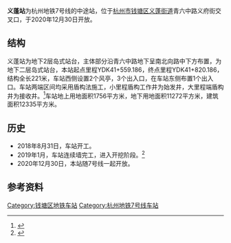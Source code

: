 {{Infobox station
|name = 义蓬站
|eng_name = Yipeng Station
|linecolour = {{杭州地铁颜色|7|s}}
|former = 
|image = 
|caption = 
|code = 
|borough = {{CHN}}[[浙江省|浙江省]][[杭州市|杭州市]][[钱塘区|钱塘区]][[义蓬街道|义蓬街道]]
|address = 青六中路新镇路
|coordinates = {{coord|30.27603|120.48268|display=inline,title}}
|structure = 地下车站
|interchange = 
|hall = 地下站厅
|line = {{杭州地铁路线标志|7|full}}
|opened = 2020年12月30日
|platform = 1个岛式站台
|exits = 
|adjacent =
{{Adjacent stations|system=HZM
|line1=7|left1=新镇路|right1=塘新线
}}
}}

'''义蓬站'''为杭州地铁7号线的中途站，位于[[杭州市|杭州市]][[钱塘区|钱塘区]][[义蓬街道|义蓬街道]]青六中路义府街交叉口，于2020年12月30日开放。

== 结构 ==
义蓬站为地下2层岛式站台，主体部分沿青六中路地下呈南北向路中下方布置，为地下二层岛式站台，本站起点里程YDK41+559.186，终点里程YDK41+820.186，结构全长221米，车站西侧设置2个风亭，3个出入口，在车站东侧布置1个出入口。车站两端区间均采用盾构法施工，小里程盾构工作井为始发井，大里程端盾构井为接收井。<ref>{{cite web |title=杭州地铁7号线7工区义蓬站地下连续墙正式开工建设 |url=https://www.sohu.com/a/251753974_818011 |access-date=2021-02-08 |archive-date=2021-02-14 |archive-url=https://web.archive.org/web/20210214114903/https://www.sohu.com/a/251753974_818011 }}</ref>车站地上用地面积1756平方米，地下用地面积11272平方米，建筑面积12335平方米。

==历史==
*2018年8月31日，车站开工。
*2019年1月，车站连续墙完工，进入开挖阶段。<ref>{{cite web |title=杭州地铁7号线7工区义蓬站最后一幅连续墙封闭 |url=http://www.zj.chinanews.com/sh/lxztc/2019-01-04/detail-ifzcitxw1415492.shtml}}</ref>
*2020年12月30日，本站随7号线一起开放。

== 参考资料 ==
{{reflist}}

{{杭州地铁7号线}}

[[Category:钱塘区地铁车站|Category:钱塘区地铁车站]]
[[Category:杭州地铁7号线车站|Category:杭州地铁7号线车站]]
